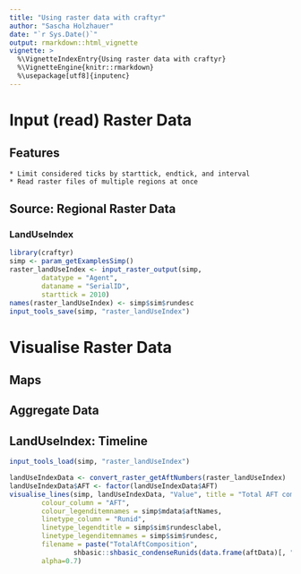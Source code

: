 ```yaml
---
title: "Using raster data with craftyr"
author: "Sascha Holzhauer"
date: "`r Sys.Date()`"
output: rmarkdown::html_vignette
vignette: >
  %\VignetteIndexEntry{Using raster data with craftyr}
  %\VignetteEngine{knitr::rmarkdown}
  %\usepackage[utf8]{inputenc}
---
```



# Input (read) Raster Data

## Features

	* Limit considered ticks by starttick, endtick, and interval
	* Read raster files of multiple regions at once

## Source: Regional Raster Data

### LandUseIndex

```r
library(craftyr)
simp <- param_getExamplesSimp()
raster_landUseIndex <- input_raster_output(simp,
		datatype = "Agent", 
		dataname = "SerialID",
		starttick = 2010)
names(raster_landUseIndex) <- simp$sim$rundesc
input_tools_save(simp, "raster_landUseIndex")
```

# Visualise Raster Data

## Maps

## Aggregate Data

## LandUseIndex: Timeline
```r
input_tools_load(simp, "raster_landUseIndex")
```
```r
landUseIndexData <- convert_raster_getAftNumbers(raster_landUseIndex)
landUseIndexData$AFT <- factor(landUseIndexData$AFT)
visualise_lines(simp, landUseIndexData, "Value", title = "Total AFT composition",
		colour_column = "AFT",
		colour_legenditemnames = simp$mdata$aftNames,
		linetype_column = "Runid",
		linetype_legendtitle = simp$sim$rundesclabel,
		linetype_legenditemnames = simp$sim$rundesc,
		filename = paste("TotalAftComposition", 
				shbasic::shbasic_condenseRunids(data.frame(aftData)[, "ID"]), sep="_"),
		alpha=0.7)
```